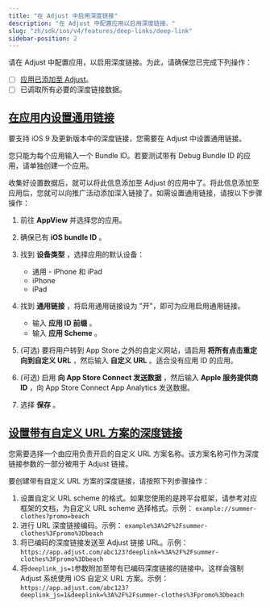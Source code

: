 ```yaml
---
title: "在 Adjust 中启用深度链接"
description: "在 Adjust 中配置应用以启用深度链接。"
slug: "zh/sdk/ios/v4/features/deep-links/deep-link"
sidebar-position: 2
---
```


请在 Adjust 中配置应用，以启用深度链接。为此，请确保您已完成下列操作：

-  [ ] [应用已添加至 Adjust](https://help.adjust.com/zh/article/app-setup)。
-  [ ] 已调取所有必要的深度链接数据。

## [在应用内设置通用链接](set-up-universal-links-in-your-app)

要支持 iOS 9 及更新版本中的深度链接，您需要在 Adjust 中设置通用链接。

<Callout type="note">

您只能为每个应用输入一个 Bundle ID。若要测试带有 Debug Bundle ID 的应用，请单独创建一个应用。

</Callout>

收集好设置数据后，就可以将此信息添加至 Adjust 的应用中了。将此信息添加至应用后，您就可以向推广活动添加深入链接了。如需设置通用链接，请按以下步骤操作：

1. 前往 **AppView** 并选择您的应用。
2. 确保已有 **iOS bundle ID** 。
3. 找到 **设备类型** ，选择应用的默认设备：

   -  通用 \- iPhone 和 iPad
   -  iPhone
   -  iPad

4. 找到 **通用链接** ，将启用通用链接设为 "开"，即可为应用启用通用链接。

   -  输入 **应用 ID 前缀** 。
   -  输入 **应用 Scheme** 。

5. \(可选\) 要将用户转到 App Store 之外的自定义网站，请启用 **将所有点击重定向到自定义 URL** ，然后输入 **自定义 URL** 。适合没有应用 ID 的应用。
6. \(可选\) 启用 **向 App Store Connect 发送数据** ，然后输入 **Apple 服务提供商 ID** ，向 App Store Connect App Analytics 发送数据。
7. 选择 **保存** 。

## [设置带有自定义 URL 方案的深度链接](set-up-deep-links-with-a-custom-url-scheme)

您需要选择一个由应用负责开启的自定义 URL 方案名称。该方案名称可作为深度链接参数的一部分被用于 Adjust 链接。

要创建带有自定义 URL 方案的深度链接，请按照下列步骤操作：

1. 设置自定义 URL scheme 的格式。如果您使用的是跨平台框架，请参考对应框架的文档，为自定义 URL scheme 选择格式。示例： `example://summer-clothes?promo=beach`
2. 进行 URL 深度链接编码。示例： `example%3A%2F%2Fsummer-clothes%3Fpromo%3Dbeach`
3. 将已编码的深度链接发送至 Adjust 链接 URL。示例： `https://app.adjust.com/abc123?deeplink=%3A%2F%2Fsummer-clothes%3Fpromo%3Dbeach`
4. 将`deeplink_js=1`参数附加至带有已编码深度链接的链接中。这样会强制 Adjust 系统使用 iOS 自定义 URL 方案。示例： `https://app.adjust.com/abc123?deeplink_js=1&deeplink=%3A%2F%2Fsummer-clothes%3Fpromo%3Dbeach`
